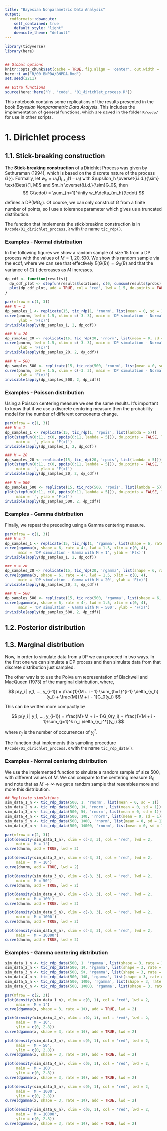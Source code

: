 ```yaml
---
title: "Bayesian Nonparametric Data Analysis"
output:
  rmdformats::downcute:
    self_contained: true
    default_style: "light"
    downcute_theme: "default"
---
```


<style type="text/css">
.Wrap {
  max-width: 1800px;
  margin-left: auto;
  margin-right: auto;
}
</style>

```r
library(tidyverse)
library(here)


## Global options
knitr::opts_chunk$set(cache = TRUE, fig.align = 'center', out.width = '90%')
here::i_am("R/00_BNPDA/BNPDA.Rmd")
set.seed(2211)

## Extra functions
source(here::here('R', 'code', '01_dirichlet_process.R'))
```

This notebook contains some replications of the results presented in the book *Bayesian Nonparametric Data Analysis*. This includes the implementation of general functions, which are saved in the folder `R/code/` for use in other scripts.

# 1. Dirichlet process

## 1.1. Stick-breaking construction

The **Stick-breaking construction** of a Dirichlet Process was given by Sethuraman (1994), which is based on the discrete nature of the process $G(\cdot)$. Formally, let $w_h = \upsilon_h \prod_{l<j}(1 - \upsilon_l)$ with $\upsilon_h \overset{i.i.d.}{\sim} \text{Beta}(1, M)$ and $m_h \overset{i.i.d.}{\sim}G_0$, then
$$
G(\cdot) = \sum_{h=1}^\infty w_h\delta_{m_h}(\cdot)
$$

defines a $\text{DP}(M G_0)$. Of course, we can only construct $G$ from a finite number of points, so I use a tolerance parameter which gives us a truncated distribution.

The function that implements the stick-breaking construction is in `R/code/01_dirichlet_process.R` with the name `tic_rdp()`.

### Examples - Normal distribution

In the following figures we show a random sample of size 15 from a DP process with the values of $M = 1, 20, 500$. We show this random sample via the ecdf, where we can see that effectively $E(G(B)) = G_0(B)$ and that the variance of $G(\cdot)$ decreases as $M$ increases.

```r
dp_cdf <- function(results){
  dp_cdf_plot <- stepfun(results$locations, c(0, cumsum(results$probs)))
  plot(dp_cdf_plot, add = TRUE, col = 'red', lwd = 1.5, do.points = FALSE)
}

par(mfrow = c(1, 3))
### M = 1
dp_samples_1 <- replicate(15, tic_rdp(1, 'rnorm', list(mean = 0, sd = 1)))
curve(pnorm, lwd = 1.5, xlim = c(-3, 3), main = 'DP simulation - Normal with M = 1',
      ylab = 'F(x)')
invisible(apply(dp_samples_1, 2, dp_cdf))

### M = 20
dp_samples_20 <- replicate(15, tic_rdp(20, 'rnorm', list(mean = 0, sd = 1)))
curve(pnorm, lwd = 1.5, xlim = c(-3, 3), main = 'DP simulation - Normal with M = 20',
      ylab = 'F(x)')
invisible(apply(dp_samples_20, 2, dp_cdf))

### M = 500
dp_samples_500 <- replicate(15, tic_rdp(500, 'rnorm', list(mean = 0, sd = 1)))
curve(pnorm, lwd = 1.5, xlim = c(-3, 3), main = 'DP simulation - Normal with M = 500',
      ylab = 'F(x)')
invisible(apply(dp_samples_500, 2, dp_cdf))
```

### Examples - Poisson distribution

Using a Poisson centering measure we see the same results. It's important to know that if we use a discrete centering measure then the probability model for the number of different components change.

```r
par(mfrow = c(1, 3))
### M = 1
dp_samples_1 <- replicate(15, tic_rdp(1, 'rpois', list(lambda = 5)))
plot(stepfun(0:11, c(0, ppois(0:11, lambda = 5))), do.points = FALSE, lwd = 2,
     main = '', ylab = 'F(x)')
invisible(apply(dp_samples_1, 2, dp_cdf))

### M = 20
dp_samples_20 <- replicate(15, tic_rdp(20, 'rpois', list(lambda = 5)))
plot(stepfun(0:11, c(0, ppois(0:11, lambda = 5))), do.points = FALSE, lwd = 2,
     main = '', ylab = 'F(x)')
invisible(apply(dp_samples_20, 2, dp_cdf))

### M = 500
dp_samples_500 <- replicate(15, tic_rdp(500, 'rpois', list(lambda = 5)))
plot(stepfun(0:11, c(0, ppois(0:11, lambda = 5))), do.points = FALSE, lwd = 2,
     main = '', ylab = 'F(x)')
invisible(apply(dp_samples_500, 2, dp_cdf))
```

### Examples - Gamma distribution

Finally, we repeat the preceding using a Gamma centering measure.

```r
par(mfrow = c(1, 3))
### M = 1
dp_samples_1 <- replicate(15, tic_rdp(1, 'rgamma', list(shape = 6, rate = 4)))
curve(pgamma(x, shape = 6, rate = 4), lwd = 1.5, xlim = c(0, 4),
      main = 'DP simulation - Gamma with M = 1', ylab = 'F(x)')
invisible(apply(dp_samples_1, 2, dp_cdf))

### M = 20
dp_samples_20 <- replicate(15, tic_rdp(20, 'rgamma', list(shape = 6, rate = 4)))
curve(pgamma(x, shape = 6, rate = 4), lwd = 1.5, xlim = c(0, 4),
      main = 'DP simulation - Gamma with M = 20', ylab = 'F(x)')
invisible(apply(dp_samples_20, 2, dp_cdf))

### M = 500
dp_samples_500 <- replicate(15, tic_rdp(500, 'rgamma', list(shape = 6, rate = 4)))
curve(pgamma(x, shape = 6, rate = 4), lwd = 1.5, xlim = c(0, 4),
      main = 'DP simulation - Gamma with M = 500', ylab = 'F(x)')
invisible(apply(dp_samples_500, 2, dp_cdf))
```

## 1.2. Posterior distribution

## 1.3. Marginal distribution

Now, in order to simulate data from a DP we can proceed in two ways. In the first one we can simulate a DP process and then simulate data from that discrete distribution just sampled. 

The other way is to use the Polya urn representation of Blackwell and MacQueen (1973) of the marginal distribution, where,

$$
p(y_i | y_1, ..., y_{i-1}) = \frac{1}{M + i - 1} \sum_{h=1}^{i-1} \delta_{y_h}(y_i) + \frac{M}{M + i - 1}G_0(y_i)
$$

This can be written more compactly by

$$
p(y_i | y_1, ..., y_{i-1}) = \frac{M}{M + i - 1}G_0(y_i) + \frac{1}{M + i - 1}\sum_{j=1}^k n_j \delta_{y_j^*}(y_i)
$$

where $n_j$ is the number of occurrences of $y_j^*$.

The function that implements this sampling procedure `R/code/01_dirichlet_process.R` with the name `tic_rdp_data()`.

### Examples - Normal centering distribution

We use the implemented function to simulate a random sample of size 500, with different values of $M$. We can compare to the centering measure $G_0$ and note that as $M \to \infty$ we get a random sample that resembles more and more this distribution.

```r
## Replicate simulations
sim_data_1_n <- tic_rdp_data(500, 1, 'rnorm', list(mean = 0, sd = 1))
sim_data_2_n <- tic_rdp_data(500, 10, 'rnorm', list(mean = 0, sd = 1))
sim_data_3_n <- tic_rdp_data(500, 50, 'rnorm', list(mean = 0, sd = 1))
sim_data_4_n <- tic_rdp_data(500, 100, 'rnorm', list(mean = 0, sd = 1))
sim_data_5_n <- tic_rdp_data(500, 1000, 'rnorm', list(mean = 0, sd = 1))
sim_data_6_n <- tic_rdp_data(500, 10000, 'rnorm', list(mean = 0, sd = 1))

par(mfrow = c(2, 3))
plot(density(sim_data_1_n), xlim = c(-3, 3), col = 'red', lwd = 2,
     main = 'M = 1')
curve(dnorm, add = TRUE, lwd = 2)

plot(density(sim_data_2_n), xlim = c(-3, 3), col = 'red', lwd = 2,
     main = 'M = 10')
curve(dnorm, add = TRUE, lwd = 2)

plot(density(sim_data_3_n), xlim = c(-3, 3), col = 'red', lwd = 2,
     main = 'M = 50')
curve(dnorm, add = TRUE, lwd = 2)

plot(density(sim_data_4_n), xlim = c(-3, 3), col = 'red', lwd = 2,
     main = 'M = 100')
curve(dnorm, add = TRUE, lwd = 2)

plot(density(sim_data_5_n), xlim = c(-3, 3), col = 'red', lwd = 2,
     main = 'M = 1000')
curve(dnorm, add = TRUE, lwd = 2)

plot(density(sim_data_6_n), xlim = c(-3, 3), col = 'red', lwd = 2,
     main = 'M = 10000')
curve(dnorm, add = TRUE, lwd = 2)
```

### Examples - Gamma centering distribution

```r
sim_data_1_n <- tic_rdp_data(500, 1, 'rgamma', list(shape = 3, rate = 10))
sim_data_2_n <- tic_rdp_data(500, 10, 'rgamma', list(shape = 3, rate = 10))
sim_data_3_n <- tic_rdp_data(500, 50, 'rgamma', list(shape = 3, rate = 10))
sim_data_4_n <- tic_rdp_data(500, 100, 'rgamma', list(shape = 3, rate = 10))
sim_data_5_n <- tic_rdp_data(500, 1000, 'rgamma', list(shape = 3, rate = 10))
sim_data_6_n <- tic_rdp_data(500, 10000, 'rgamma', list(shape = 3, rate = 10))

par(mfrow = c(2, 3))
plot(density(sim_data_1_n), xlim = c(0, 1), col = 'red', lwd = 2,
     main = 'M = 1')
curve(dgamma(x, shape = 3, rate = 10), add = TRUE, lwd = 2)

plot(density(sim_data_2_n), xlim = c(0, 1), col = 'red', lwd = 2,
     main = 'M = 10',
     ylim = c(0, 2.8))
curve(dgamma(x, shape = 3, rate = 10), add = TRUE, lwd = 2)

plot(density(sim_data_3_n), xlim = c(0, 1), col = 'red', lwd = 2,
     main = 'M = 50',
     ylim = c(0, 2.8))
curve(dgamma(x, shape = 3, rate = 10), add = TRUE, lwd = 2)

plot(density(sim_data_4_n), xlim = c(0, 1), col = 'red', lwd = 2,
     main = 'M = 100',
     ylim = c(0, 2.8))
curve(dgamma(x, shape = 3, rate = 10), add = TRUE, lwd = 2)

plot(density(sim_data_5_n), xlim = c(0, 1), col = 'red', lwd = 2,
     main = 'M = 1000',
     ylim = c(0, 2.8))
curve(dgamma(x, shape = 3, rate = 10), add = TRUE, lwd = 2)

plot(density(sim_data_6_n), xlim = c(0, 1), col = 'red', lwd = 2,
     main = 'M = 10000',
     ylim = c(0, 2.8))
curve(dgamma(x, shape = 3, rate = 10), add = TRUE, lwd = 2)
```

